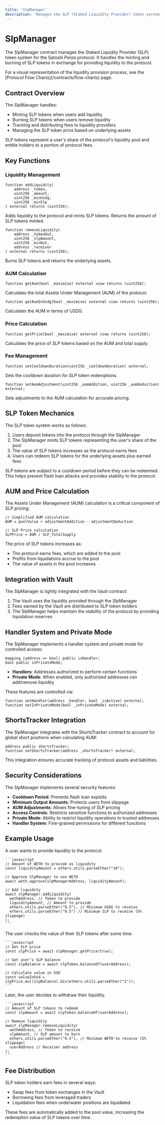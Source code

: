 ```yaml
---
title: 'SlpManager'
description: 'Manages the SLP (Staked Liquidity Provider) token system'
---
```


# SlpManager

The SlpManager contract manages the Staked Liquidity Provider (SLP) token system for the Satoshi Perps protocol. It handles the minting and burning of SLP tokens in exchange for providing liquidity to the protocol.

<Note>
For a visual representation of the liquidity provision process, see the [Protocol Flow Charts](/contracts/flow-charts) page.
</Note>

## Contract Overview

The SlpManager handles:
- Minting SLP tokens when users add liquidity
- Burning SLP tokens when users remove liquidity
- Tracking and distributing fees to liquidity providers
- Managing the SLP token price based on underlying assets

<Info>
SLP tokens represent a user's share of the protocol's liquidity pool and entitle holders to a portion of protocol fees.
</Info>

## Key Functions

### Liquidity Management

```solidity
function addLiquidity(
    address _token,
    uint256 _amount,
    uint256 _minUsdg,
    uint256 _minSlp
) external returns (uint256);
```

Adds liquidity to the protocol and mints SLP tokens. Returns the amount of SLP tokens minted.

```solidity
function removeLiquidity(
    address _tokenOut,
    uint256 _slpAmount,
    uint256 _minOut,
    address _receiver
) external returns (uint256);
```

Burns SLP tokens and returns the underlying assets.

### AUM Calculation

```solidity
function getAum(bool _maximise) external view returns (uint256);
```

Calculates the total Assets Under Management (AUM) of the protocol.

```solidity
function getAumInUsdg(bool _maximise) external view returns (uint256);
```

Calculates the AUM in terms of USDG.

### Price Calculation

```solidity
function getPrice(bool _maximise) external view returns (uint256);
```

Calculates the price of SLP tokens based on the AUM and total supply.

### Fee Management

```solidity
function setCooldownDuration(uint256 _cooldownDuration) external;
```

Sets the cooldown duration for SLP token redemptions.

```solidity
function setAumAdjustment(uint256 _aumAddition, uint256 _aumDeduction) external;
```

Sets adjustments to the AUM calculation for accurate pricing.

## SLP Token Mechanics

The SLP token system works as follows:

1. Users deposit tokens into the protocol through the SlpManager
2. The SlpManager mints SLP tokens representing the user's share of the pool
3. The value of SLP tokens increases as the protocol earns fees
4. Users can redeem SLP tokens for the underlying assets plus earned fees

<Warning>
SLP tokens are subject to a cooldown period before they can be redeemed. This helps prevent flash loan attacks and provides stability to the protocol.
</Warning>

## AUM and Price Calculation

The Assets Under Management (AUM) calculation is a critical component of SLP pricing:

```solidity
// Simplified AUM calculation
AUM = poolValue + adjustmentAddition - adjustmentDeduction

// SLP Price calculation
SLPPrice = AUM / SLP_TotalSupply
```

The price of SLP tokens increases as:
- The protocol earns fees, which are added to the pool
- Profits from liquidations accrue to the pool
- The value of assets in the pool increases

## Integration with Vault

The SlpManager is tightly integrated with the Vault contract:

1. The Vault uses the liquidity provided through the SlpManager
2. Fees earned by the Vault are distributed to SLP token holders
3. The SlpManager helps maintain the stability of the protocol by providing liquidation reserves

## Handler System and Private Mode

The SlpManager implements a handler system and private mode for controlled access:

```solidity
mapping (address => bool) public isHandler;
bool public inPrivateMode;
```

- **Handlers**: Addresses authorized to perform certain functions
- **Private Mode**: When enabled, only authorized addresses can add/remove liquidity

These features are controlled via:
```solidity
function setHandler(address _handler, bool _isActive) external;
function setInPrivateMode(bool _inPrivateMode) external;
```

## ShortsTracker Integration

The SlpManager integrates with the ShortsTracker contract to account for global short positions when calculating AUM:

```solidity
address public shortsTracker;
function setShortsTracker(address _shortsTracker) external;
```

This integration ensures accurate tracking of protocol assets and liabilities.

## Security Considerations

The SlpManager implements several security features:
- **Cooldown Period**: Prevents flash loan exploits
- **Minimum Output Amounts**: Protects users from slippage
- **AUM Adjustments**: Allows fine-tuning of SLP pricing
- **Access Controls**: Restricts sensitive functions to authorized addresses
- **Private Mode**: Ability to restrict liquidity operations to trusted addresses
- **Handler System**: Fine-grained permissions for different functions

## Example Usage

<Steps>
  <Step title="Adding Liquidity">
    A user wants to provide liquidity to the protocol.
    
    ```javascript
    // Amount of WETH to provide as liquidity
    const liquidityAmount = ethers.utils.parseEther("10");
    
    // Approve SlpManager to use WETH
    await weth.approve(slpManagerAddress, liquidityAmount);
    
    // Add liquidity
    await slpManager.addLiquidity(
      wethAddress, // Token to provide
      liquidityAmount, // Amount to provide
      ethers.utils.parseEther("9.5"), // Minimum USDG to receive
      ethers.utils.parseEther("9.5") // Minimum SLP to receive (5% slippage)
    );
    ```
  </Step>
  <Step title="Checking SLP Value">
    The user checks the value of their SLP tokens after some time.
    
    ```javascript
    // Get SLP price
    const slpPrice = await slpManager.getPrice(true);
    
    // Get user's SLP balance
    const slpBalance = await slpToken.balanceOf(userAddress);
    
    // Calculate value in USD
    const valueInUsd = slpPrice.mul(slpBalance).div(ethers.utils.parseEther("1"));
    ```
  </Step>
  <Step title="Removing Liquidity">
    Later, the user decides to withdraw their liquidity.
    
    ```javascript
    // Amount of SLP tokens to redeem
    const slpAmount = await slpToken.balanceOf(userAddress);
    
    // Remove liquidity
    await slpManager.removeLiquidity(
      wethAddress, // Token to receive
      slpAmount, // SLP amount to burn
      ethers.utils.parseEther("9.5"), // Minimum WETH to receive (5% slippage)
      userAddress // Receiver address
    );
    ```
  </Step>
</Steps>

## Fee Distribution

SLP token holders earn fees in several ways:
- Swap fees from token exchanges in the Vault
- Borrowing fees from leveraged traders
- Liquidation fees when underwater positions are liquidated

These fees are automatically added to the pool value, increasing the redemption value of SLP tokens over time.